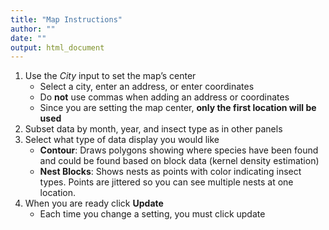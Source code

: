 ```yaml
---
title: "Map Instructions"
author: ""
date: ""
output: html_document
---
```


1.  Use the *City* input to set the map's center
      + Select a city, enter an address, or enter coordinates
      + Do **not** use commas when adding an address or coordinates
      + Since you are setting the map center, **only the first location will be used**
2.  Subset data by month, year, and insect type as in other panels 
3.  Select what type of data display you would like
      + **Contour**: Draws polygons showing where species have been found and could be found based on block data (kernel density estimation)
      + **Nest Blocks**: Shows nests as points with color indicating insect types. Points are jittered so you can see multiple nests at one location. 
4. When you are ready click **Update**
      + Each time you change a setting, you must click update